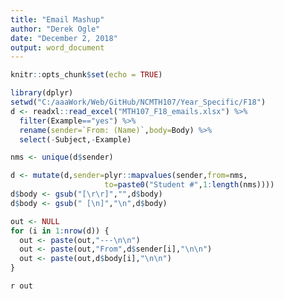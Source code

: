 ```yaml
---
title: "Email Mashup"
author: "Derek Ogle"
date: "December 2, 2018"
output: word_document
---
```


```r
knitr::opts_chunk$set(echo = TRUE)

library(dplyr)
setwd("C:/aaaWork/Web/GitHub/NCMTH107/Year_Specific/F18")
d <- readxl::read_excel("MTH107_F18_emails.xlsx") %>%
  filter(Example=="yes") %>%
  rename(sender=`From: (Name)`,body=Body) %>%
  select(-Subject,-Example)

nms <- unique(d$sender)

d <- mutate(d,sender=plyr::mapvalues(sender,from=nms,
                     to=paste0("Student #",1:length(nms))))
d$body <- gsub("[\r\r]","",d$body)
d$body <- gsub(" [\n]","\n",d$body)
```

```r
out <- NULL
for (i in 1:nrow(d)) {
  out <- paste(out,"---\n\n")
  out <- paste(out,"From",d$sender[i],"\n\n")
  out <- paste(out,d$body[i],"\n\n")
}
```

`r out`
